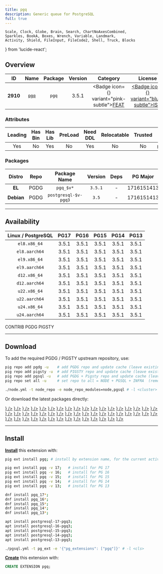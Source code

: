 ```yaml
---
title: pgq
description: Generic queue for PostgreSQL
full: true
---
```


    Scale, Clock, Globe, Brain, Search, ChartNoAxesCombined,
    Sparkles, BookA, Boxes, Wrench, Variable, Landmark,
    Activity, Shield, FileInput, FileCode2, Shell, Truck, Blocks
} from 'lucide-react';

## Overview

| <TooltipIconButton tooltip="Extension unique identifier" side="top">ID</TooltipIconButton> | <TooltipIconButton tooltip="Extension name" side="top">Name</TooltipIconButton> | <TooltipIconButton tooltip="Package name for installation" side="top">Package</TooltipIconButton> | <TooltipIconButton tooltip="Latest available extension version" side="top">Version</TooltipIconButton> | <TooltipIconButton tooltip="Extension category" side="top">Category</TooltipIconButton> | <TooltipIconButton tooltip="Open source license" side="top">License</TooltipIconButton> | <TooltipIconButton tooltip="Programming language" side="top">Lang</TooltipIconButton> |
|:--------:|:--------:|:----------:|:--------------:|:---------------------------------------:|:------------------------------------------------------:|:----:|
| **2910** | [`pgq`](https://github.com/pgq/pgq) | `pgq` | 3.5.1 | <Badge icon={<Sparkles />} variant="pink-subtle"><a href="/ext/feat" className="no-underline">FEAT</a></Badge> | <a href="/ext/list/license#isc" className="no-underline"><Badge icon={<Scale />} variant="blue-subtle">ISC</Badge></a> | <a href="/ext/list/lang#c"><Badge icon={<FileCode2 />} variant="blue-subtle">C</Badge></a> |

### Attributes

| <TooltipIconButton tooltip="The Primary Leading extension in the Package" side="top">Leading</TooltipIconButton> | <TooltipIconButton tooltip="Contains binary utils" side="top">Has Bin</TooltipIconButton> | <TooltipIconButton tooltip="Contains .so shared library files" side="top">Has Lib</TooltipIconButton> | <TooltipIconButton tooltip="Requires preloading via shared_preload_libraries" side="top">PreLoad</TooltipIconButton> | <TooltipIconButton tooltip="Requires CREATE EXTENSION DDL command" side="top">Need DDL</TooltipIconButton> | <TooltipIconButton tooltip="Can be installed in any schema" side="top">Relocatable</TooltipIconButton> | <TooltipIconButton tooltip="Can be created by non-superuser" side="top">Trusted</TooltipIconButton> | <TooltipIconButton tooltip="Schemas used by this extension" side="top">Schemas</TooltipIconButton> |
|:-------:|:-------:|:-------:|:-------:|:--------:|:-----------:|:-------:|:-------:|
| Yes | No | Yes | No | Yes | No | No | `pg_catalog` |

### Packages

| <TooltipIconButton tooltip="Linux distribution family, EL or Debian" side="top">Distro</TooltipIconButton> | <TooltipIconButton tooltip="Package repository" side="top">Repo</TooltipIconButton> | <TooltipIconButton tooltip="The RPM/DEB Package Name Pattern (replace $v with real pg major)" side="top">Package Name</TooltipIconButton> | <TooltipIconButton tooltip="Latest package version" side="top">Version</TooltipIconButton> | <TooltipIconButton tooltip="RPM/DEB Package dependencies" side="top">Deps</TooltipIconButton> | <TooltipIconButton tooltip="Available in these PostgreSQL Major Versions" side="top">PG Major</TooltipIconButton> |
|:----------:|:--------:|:------------------------:|:-----------:|:------------:|:------------------:|
|   **EL**   | <Badge variant="blue-subtle"><span className="font-bold">PGDG</span></Badge> | `pgq_$v*` | `3.5.1` | - | <Badge variant="green-subtle">17</Badge><Badge variant="green-subtle">16</Badge><Badge variant="green-subtle">15</Badge><Badge variant="green-subtle">14</Badge><Badge variant="green-subtle">13</Badge> |
| **Debian** | <Badge variant="blue-subtle"><span className="font-bold">PGDG</span></Badge> | `postgresql-$v-pgq3` | `3.5` | - | <Badge variant="green-subtle">17</Badge><Badge variant="green-subtle">16</Badge><Badge variant="green-subtle">15</Badge><Badge variant="green-subtle">14</Badge><Badge variant="green-subtle">13</Badge> |



------

## Availability

| <TooltipIconButton tooltip="Linux Distro Arch / PostgreSQL Major Version" side="top">Linux / PostgreSQL </TooltipIconButton> | **PG17** | **PG16** | **PG15** | **PG14** | **PG13** |
|:-----:|:-----:|:-----:|:-----:|:-----:|:-----:|
| `el8.x86_64` | <Badge variant="blue-subtle">3.5.1</Badge> | <Badge variant="blue-subtle">3.5.1</Badge> | <Badge variant="blue-subtle">3.5.1</Badge> | <Badge variant="blue-subtle">3.5.1</Badge> | <Badge variant="blue-subtle">3.5.1</Badge> |
| `el8.aarch64` | <Badge variant="blue-subtle">3.5.1</Badge> | <Badge variant="blue-subtle">3.5.1</Badge> | <Badge variant="blue-subtle">3.5.1</Badge> | <Badge variant="blue-subtle">3.5.1</Badge> | <Badge variant="blue-subtle">3.5.1</Badge> |
| `el9.x86_64` | <Badge variant="blue-subtle">3.5.1</Badge> | <Badge variant="blue-subtle">3.5.1</Badge> | <Badge variant="blue-subtle">3.5.1</Badge> | <Badge variant="blue-subtle">3.5.1</Badge> | <Badge variant="blue-subtle">3.5.1</Badge> |
| `el9.aarch64` | <Badge variant="blue-subtle">3.5.1</Badge> | <Badge variant="blue-subtle">3.5.1</Badge> | <Badge variant="blue-subtle">3.5.1</Badge> | <Badge variant="blue-subtle">3.5.1</Badge> | <Badge variant="blue-subtle">3.5.1</Badge> |
| `d12.x86_64` | <Badge variant="blue-subtle">3.5.1</Badge> | <Badge variant="blue-subtle">3.5.1</Badge> | <Badge variant="blue-subtle">3.5.1</Badge> | <Badge variant="blue-subtle">3.5.1</Badge> | <Badge variant="blue-subtle">3.5.1</Badge> |
| `d12.aarch64` | <Badge variant="blue-subtle">3.5.1</Badge> | <Badge variant="blue-subtle">3.5.1</Badge> | <Badge variant="blue-subtle">3.5.1</Badge> | <Badge variant="blue-subtle">3.5.1</Badge> | <Badge variant="blue-subtle">3.5.1</Badge> |
| `u22.x86_64` | <Badge variant="blue-subtle">3.5.1</Badge> | <Badge variant="blue-subtle">3.5.1</Badge> | <Badge variant="blue-subtle">3.5.1</Badge> | <Badge variant="blue-subtle">3.5.1</Badge> | <Badge variant="blue-subtle">3.5.1</Badge> |
| `u22.aarch64` | <Badge variant="blue-subtle">3.5.1</Badge> | <Badge variant="blue-subtle">3.5.1</Badge> | <Badge variant="blue-subtle">3.5.1</Badge> | <Badge variant="blue-subtle">3.5.1</Badge> | <Badge variant="blue-subtle">3.5.1</Badge> |
| `u24.x86_64` | <Badge variant="blue-subtle">3.5.1</Badge> | <Badge variant="blue-subtle">3.5.1</Badge> | <Badge variant="blue-subtle">3.5.1</Badge> | <Badge variant="blue-subtle">3.5.1</Badge> | <Badge variant="blue-subtle">3.5.1</Badge> |
| `u24.aarch64` | <Badge variant="blue-subtle">3.5.1</Badge> | <Badge variant="blue-subtle">3.5.1</Badge> | <Badge variant="blue-subtle">3.5.1</Badge> | <Badge variant="blue-subtle">3.5.1</Badge> | <Badge variant="blue-subtle">3.5.1</Badge> |

<Badge variant="green-subtle"><span className="font-black">CONTRIB</span></Badge> <Badge variant="blue-subtle"><span className="font-black">PGDG</span></Badge> <Badge variant="amber-subtle"><span className="font-black">PIGSTY</span></Badge>

------

## Download

To add the required PGDG / PIGSTY upstream repository, use:

```bash tab="pig"
pig repo add pgdg -u    # add PGDG repo and update cache (leave existing repos)
pig repo add pigsty -u  # add PIGSTY repo and update cache (leave existing repos)
pig repo add pgsql -u   # add PGDG + Pigsty repo and update cache (leave existing repos)
pig repo set all -u     # set repo to all = NODE + PGSQL + INFRA  (remove existing repos)
```
```bash tab="pigsty"
./node.yml -t node_repo -e node_repo_modules=node,pgsql # -l <cluster>
```

Or download the latest packages directly:

<Files>
    <Folder name="el8.x86_64">
        <a href="https://download.postgresql.org/pub/repos/yum/17/redhat/rhel-8-x86_64/pgq_17-3.5.1-3PGDG.rhel8.x86_64.rpm"><File name="pgq_17-3.5.1-3PGDG.rhel8.x86_64.rpm" icon={<Package className="text-emerald-500" />} /></a>
        <a href="https://download.postgresql.org/pub/repos/yum/16/redhat/rhel-8-x86_64/pgq_16-3.5.1-1PGDG.rhel8.x86_64.rpm"><File name="pgq_16-3.5.1-1PGDG.rhel8.x86_64.rpm" icon={<Package className="text-emerald-500" />} /></a>
        <a href="https://download.postgresql.org/pub/repos/yum/15/redhat/rhel-8-x86_64/pgq_15-3.5.1-1PGDG.rhel8.x86_64.rpm"><File name="pgq_15-3.5.1-1PGDG.rhel8.x86_64.rpm" icon={<Package className="text-emerald-500" />} /></a>
        <a href="https://download.postgresql.org/pub/repos/yum/14/redhat/rhel-8-x86_64/pgq_14-3.5.1-1PGDG.rhel8.x86_64.rpm"><File name="pgq_14-3.5.1-1PGDG.rhel8.x86_64.rpm" icon={<Package className="text-emerald-500" />} /></a>
        <a href="https://download.postgresql.org/pub/repos/yum/13/redhat/rhel-8-x86_64/pgq_13-3.5.1-1PGDG.rhel8.x86_64.rpm"><File name="pgq_13-3.5.1-1PGDG.rhel8.x86_64.rpm" icon={<Package className="text-emerald-500" />} /></a>
    </Folder>
    <Folder name="el8.aarch64">
        <a href="https://download.postgresql.org/pub/repos/yum/17/redhat/rhel-8-aarch64/pgq_17-3.5.1-3PGDG.rhel8.aarch64.rpm"><File name="pgq_17-3.5.1-3PGDG.rhel8.aarch64.rpm" icon={<Package className="text-orange-500" />} /></a>
        <a href="https://download.postgresql.org/pub/repos/yum/16/redhat/rhel-8-aarch64/pgq_16-3.5.1-1PGDG.rhel8.aarch64.rpm"><File name="pgq_16-3.5.1-1PGDG.rhel8.aarch64.rpm" icon={<Package className="text-orange-500" />} /></a>
        <a href="https://download.postgresql.org/pub/repos/yum/15/redhat/rhel-8-aarch64/pgq_15-3.5.1-1PGDG.rhel8.aarch64.rpm"><File name="pgq_15-3.5.1-1PGDG.rhel8.aarch64.rpm" icon={<Package className="text-orange-500" />} /></a>
        <a href="https://download.postgresql.org/pub/repos/yum/14/redhat/rhel-8-aarch64/pgq_14-3.5.1-1PGDG.rhel8.aarch64.rpm"><File name="pgq_14-3.5.1-1PGDG.rhel8.aarch64.rpm" icon={<Package className="text-orange-500" />} /></a>
        <a href="https://download.postgresql.org/pub/repos/yum/13/redhat/rhel-8-aarch64/pgq_13-3.5.1-1PGDG.rhel8.aarch64.rpm"><File name="pgq_13-3.5.1-1PGDG.rhel8.aarch64.rpm" icon={<Package className="text-orange-500" />} /></a>
    </Folder>
    <Folder name="el9.x86_64">
        <a href="https://download.postgresql.org/pub/repos/yum/17/redhat/rhel-9-x86_64/pgq_17-3.5.1-3PGDG.rhel9.x86_64.rpm"><File name="pgq_17-3.5.1-3PGDG.rhel9.x86_64.rpm" icon={<Package className="text-emerald-500" />} /></a>
        <a href="https://download.postgresql.org/pub/repos/yum/16/redhat/rhel-9-x86_64/pgq_16-3.5.1-1PGDG.rhel9.x86_64.rpm"><File name="pgq_16-3.5.1-1PGDG.rhel9.x86_64.rpm" icon={<Package className="text-emerald-500" />} /></a>
        <a href="https://download.postgresql.org/pub/repos/yum/15/redhat/rhel-9-x86_64/pgq_15-3.5.1-1PGDG.rhel9.x86_64.rpm"><File name="pgq_15-3.5.1-1PGDG.rhel9.x86_64.rpm" icon={<Package className="text-emerald-500" />} /></a>
        <a href="https://download.postgresql.org/pub/repos/yum/14/redhat/rhel-9-x86_64/pgq_14-3.5.1-1PGDG.rhel9.x86_64.rpm"><File name="pgq_14-3.5.1-1PGDG.rhel9.x86_64.rpm" icon={<Package className="text-emerald-500" />} /></a>
        <a href="https://download.postgresql.org/pub/repos/yum/13/redhat/rhel-9-x86_64/pgq_13-3.5.1-1PGDG.rhel9.x86_64.rpm"><File name="pgq_13-3.5.1-1PGDG.rhel9.x86_64.rpm" icon={<Package className="text-emerald-500" />} /></a>
    </Folder>
    <Folder name="el9.aarch64">
        <a href="https://download.postgresql.org/pub/repos/yum/17/redhat/rhel-9-aarch64/pgq_17-3.5.1-3PGDG.rhel9.aarch64.rpm"><File name="pgq_17-3.5.1-3PGDG.rhel9.aarch64.rpm" icon={<Package className="text-orange-500" />} /></a>
        <a href="https://download.postgresql.org/pub/repos/yum/16/redhat/rhel-9-aarch64/pgq_16-3.5.1-1PGDG.rhel9.aarch64.rpm"><File name="pgq_16-3.5.1-1PGDG.rhel9.aarch64.rpm" icon={<Package className="text-orange-500" />} /></a>
        <a href="https://download.postgresql.org/pub/repos/yum/15/redhat/rhel-9-aarch64/pgq_15-3.5.1-1PGDG.rhel9.aarch64.rpm"><File name="pgq_15-3.5.1-1PGDG.rhel9.aarch64.rpm" icon={<Package className="text-orange-500" />} /></a>
        <a href="https://download.postgresql.org/pub/repos/yum/14/redhat/rhel-9-aarch64/pgq_14-3.5.1-1PGDG.rhel9.aarch64.rpm"><File name="pgq_14-3.5.1-1PGDG.rhel9.aarch64.rpm" icon={<Package className="text-orange-500" />} /></a>
        <a href="https://download.postgresql.org/pub/repos/yum/13/redhat/rhel-9-aarch64/pgq_13-3.5.1-1PGDG.rhel9.aarch64.rpm"><File name="pgq_13-3.5.1-1PGDG.rhel9.aarch64.rpm" icon={<Package className="text-orange-500" />} /></a>
    </Folder>
    <Folder name="d12.x86_64">
        <a href="https://apt.postgresql.org/pub/repos/apt/pool/main/p/pgq/postgresql-17-pgq3_3.5.1-1.pgdg120+1_arm64.deb"><File name="postgresql-17-pgq3_3.5.1-1.pgdg120+1_arm64.deb" icon={<Box className="text-emerald-500" />} /></a>
        <a href="https://apt.postgresql.org/pub/repos/apt/pool/main/p/pgq/postgresql-16-pgq3_3.5.1-1.pgdg120+1_arm64.deb"><File name="postgresql-16-pgq3_3.5.1-1.pgdg120+1_arm64.deb" icon={<Box className="text-emerald-500" />} /></a>
        <a href="https://apt.postgresql.org/pub/repos/apt/pool/main/p/pgq/postgresql-15-pgq3_3.5.1-1.pgdg120+1_arm64.deb"><File name="postgresql-15-pgq3_3.5.1-1.pgdg120+1_arm64.deb" icon={<Box className="text-emerald-500" />} /></a>
        <a href="https://apt.postgresql.org/pub/repos/apt/pool/main/p/pgq/postgresql-14-pgq3_3.5.1-1.pgdg120+1_arm64.deb"><File name="postgresql-14-pgq3_3.5.1-1.pgdg120+1_arm64.deb" icon={<Box className="text-emerald-500" />} /></a>
        <a href="https://apt.postgresql.org/pub/repos/apt/pool/main/p/pgq/postgresql-13-pgq3_3.5.1-1.pgdg120+1_arm64.deb"><File name="postgresql-13-pgq3_3.5.1-1.pgdg120+1_arm64.deb" icon={<Box className="text-emerald-500" />} /></a>
    </Folder>
    <Folder name="d12.aarch64">
        <a href="https://apt.postgresql.org/pub/repos/apt/pool/main/p/pgq/postgresql-17-pgq3_3.5.1-1.pgdg120+1_amd64.deb"><File name="postgresql-17-pgq3_3.5.1-1.pgdg120+1_amd64.deb" icon={<Box className="text-orange-500" />} /></a>
        <a href="https://apt.postgresql.org/pub/repos/apt/pool/main/p/pgq/postgresql-16-pgq3_3.5.1-1.pgdg120+1_amd64.deb"><File name="postgresql-16-pgq3_3.5.1-1.pgdg120+1_amd64.deb" icon={<Box className="text-orange-500" />} /></a>
        <a href="https://apt.postgresql.org/pub/repos/apt/pool/main/p/pgq/postgresql-15-pgq3_3.5.1-1.pgdg120+1_amd64.deb"><File name="postgresql-15-pgq3_3.5.1-1.pgdg120+1_amd64.deb" icon={<Box className="text-orange-500" />} /></a>
        <a href="https://apt.postgresql.org/pub/repos/apt/pool/main/p/pgq/postgresql-14-pgq3_3.5.1-1.pgdg120+1_amd64.deb"><File name="postgresql-14-pgq3_3.5.1-1.pgdg120+1_amd64.deb" icon={<Box className="text-orange-500" />} /></a>
        <a href="https://apt.postgresql.org/pub/repos/apt/pool/main/p/pgq/postgresql-13-pgq3_3.5.1-1.pgdg120+1_amd64.deb"><File name="postgresql-13-pgq3_3.5.1-1.pgdg120+1_amd64.deb" icon={<Box className="text-orange-500" />} /></a>
    </Folder>
    <Folder name="u22.x86_64">
        <a href="https://apt.postgresql.org/pub/repos/apt/pool/main/p/pgq/postgresql-17-pgq3_3.5.1-1.pgdg22.04+1_amd64.deb"><File name="postgresql-17-pgq3_3.5.1-1.pgdg22.04+1_amd64.deb" icon={<Box className="text-emerald-500" />} /></a>
        <a href="https://apt.postgresql.org/pub/repos/apt/pool/main/p/pgq/postgresql-16-pgq3_3.5.1-1.pgdg22.04+1_amd64.deb"><File name="postgresql-16-pgq3_3.5.1-1.pgdg22.04+1_amd64.deb" icon={<Box className="text-emerald-500" />} /></a>
        <a href="https://apt.postgresql.org/pub/repos/apt/pool/main/p/pgq/postgresql-15-pgq3_3.5.1-1.pgdg22.04+1_amd64.deb"><File name="postgresql-15-pgq3_3.5.1-1.pgdg22.04+1_amd64.deb" icon={<Box className="text-emerald-500" />} /></a>
        <a href="https://apt.postgresql.org/pub/repos/apt/pool/main/p/pgq/postgresql-14-pgq3_3.5.1-1.pgdg22.04+1_amd64.deb"><File name="postgresql-14-pgq3_3.5.1-1.pgdg22.04+1_amd64.deb" icon={<Box className="text-emerald-500" />} /></a>
        <a href="https://apt.postgresql.org/pub/repos/apt/pool/main/p/pgq/postgresql-13-pgq3_3.5.1-1.pgdg22.04+1_amd64.deb"><File name="postgresql-13-pgq3_3.5.1-1.pgdg22.04+1_amd64.deb" icon={<Box className="text-emerald-500" />} /></a>
    </Folder>
    <Folder name="u22.aarch64">
        <a href="https://apt.postgresql.org/pub/repos/apt/pool/main/p/pgq/postgresql-17-pgq3_3.5.1-1.pgdg22.04+1_arm64.deb"><File name="postgresql-17-pgq3_3.5.1-1.pgdg22.04+1_arm64.deb" icon={<Box className="text-orange-500" />} /></a>
        <a href="https://apt.postgresql.org/pub/repos/apt/pool/main/p/pgq/postgresql-16-pgq3_3.5.1-1.pgdg22.04+1_arm64.deb"><File name="postgresql-16-pgq3_3.5.1-1.pgdg22.04+1_arm64.deb" icon={<Box className="text-orange-500" />} /></a>
        <a href="https://apt.postgresql.org/pub/repos/apt/pool/main/p/pgq/postgresql-15-pgq3_3.5.1-1.pgdg22.04+1_arm64.deb"><File name="postgresql-15-pgq3_3.5.1-1.pgdg22.04+1_arm64.deb" icon={<Box className="text-orange-500" />} /></a>
        <a href="https://apt.postgresql.org/pub/repos/apt/pool/main/p/pgq/postgresql-14-pgq3_3.5.1-1.pgdg22.04+1_arm64.deb"><File name="postgresql-14-pgq3_3.5.1-1.pgdg22.04+1_arm64.deb" icon={<Box className="text-orange-500" />} /></a>
        <a href="https://apt.postgresql.org/pub/repos/apt/pool/main/p/pgq/postgresql-13-pgq3_3.5.1-1.pgdg22.04+1_arm64.deb"><File name="postgresql-13-pgq3_3.5.1-1.pgdg22.04+1_arm64.deb" icon={<Box className="text-orange-500" />} /></a>
    </Folder>
    <Folder name="u24.x86_64">
        <a href="https://apt.postgresql.org/pub/repos/apt/pool/main/p/pgq/postgresql-17-pgq3_3.5.1-1.pgdg24.04+1_amd64.deb"><File name="postgresql-17-pgq3_3.5.1-1.pgdg24.04+1_amd64.deb" icon={<Box className="text-emerald-500" />} /></a>
        <a href="https://apt.postgresql.org/pub/repos/apt/pool/main/p/pgq/postgresql-16-pgq3_3.5.1-1.pgdg24.04+1_amd64.deb"><File name="postgresql-16-pgq3_3.5.1-1.pgdg24.04+1_amd64.deb" icon={<Box className="text-emerald-500" />} /></a>
        <a href="https://apt.postgresql.org/pub/repos/apt/pool/main/p/pgq/postgresql-15-pgq3_3.5.1-1.pgdg24.04+1_amd64.deb"><File name="postgresql-15-pgq3_3.5.1-1.pgdg24.04+1_amd64.deb" icon={<Box className="text-emerald-500" />} /></a>
        <a href="https://apt.postgresql.org/pub/repos/apt/pool/main/p/pgq/postgresql-14-pgq3_3.5.1-1.pgdg24.04+1_amd64.deb"><File name="postgresql-14-pgq3_3.5.1-1.pgdg24.04+1_amd64.deb" icon={<Box className="text-emerald-500" />} /></a>
        <a href="https://apt.postgresql.org/pub/repos/apt/pool/main/p/pgq/postgresql-13-pgq3_3.5.1-1.pgdg24.04+1_amd64.deb"><File name="postgresql-13-pgq3_3.5.1-1.pgdg24.04+1_amd64.deb" icon={<Box className="text-emerald-500" />} /></a>
    </Folder>
    <Folder name="u24.aarch64">
        <a href="https://apt.postgresql.org/pub/repos/apt/pool/main/p/pgq/postgresql-17-pgq3_3.5.1-1.pgdg24.04+1_arm64.deb"><File name="postgresql-17-pgq3_3.5.1-1.pgdg24.04+1_arm64.deb" icon={<Box className="text-orange-500" />} /></a>
        <a href="https://apt.postgresql.org/pub/repos/apt/pool/main/p/pgq/postgresql-16-pgq3_3.5.1-1.pgdg24.04+1_arm64.deb"><File name="postgresql-16-pgq3_3.5.1-1.pgdg24.04+1_arm64.deb" icon={<Box className="text-orange-500" />} /></a>
        <a href="https://apt.postgresql.org/pub/repos/apt/pool/main/p/pgq/postgresql-15-pgq3_3.5.1-1.pgdg24.04+1_arm64.deb"><File name="postgresql-15-pgq3_3.5.1-1.pgdg24.04+1_arm64.deb" icon={<Box className="text-orange-500" />} /></a>
        <a href="https://apt.postgresql.org/pub/repos/apt/pool/main/p/pgq/postgresql-14-pgq3_3.5.1-1.pgdg24.04+1_arm64.deb"><File name="postgresql-14-pgq3_3.5.1-1.pgdg24.04+1_arm64.deb" icon={<Box className="text-orange-500" />} /></a>
        <a href="https://apt.postgresql.org/pub/repos/apt/pool/main/p/pgq/postgresql-13-pgq3_3.5.1-1.pgdg24.04+1_arm64.deb"><File name="postgresql-13-pgq3_3.5.1-1.pgdg24.04+1_arm64.deb" icon={<Box className="text-orange-500" />} /></a>
    </Folder>
</Files>

------

## Install

[**Install**](/docs/pgsql/extension/install) this extension with:

```bash tab="pig"
pig ext install pgq; # install by extension name, for the current active PG version

pig ext install pgq -v 17;   # install for PG 17
pig ext install pgq -v 16;   # install for PG 16
pig ext install pgq -v 15;   # install for PG 15
pig ext install pgq -v 14;   # install for PG 14
pig ext install pgq -v 13;   # install for PG 13
```
```bash tab="yum" 
dnf install pgq_17*;
dnf install pgq_16*;
dnf install pgq_15*;
dnf install pgq_14*;
dnf install pgq_13*;
```
```bash tab="apt" 
apt install postgresql-17-pgq3;
apt install postgresql-16-pgq3;
apt install postgresql-15-pgq3;
apt install postgresql-14-pgq3;
apt install postgresql-13-pgq3;
```
```bash tab="ansible"
./pgsql.yml -t pg_ext -e '{"pg_extensions": ["pgq"]}' # -l <cls>
```

[**Create**](/docs/pgsql/extension/create) this extension with:

```sql
CREATE EXTENSION pgq;
```


